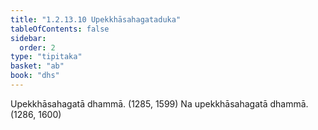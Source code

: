```yaml
---
title: "1.2.13.10 Upekkhāsahagataduka"
tableOfContents: false
sidebar:
  order: 2
type: "tipitaka"
basket: "ab"
book: "dhs"
---
```



<DynamicBreadcrumb />

<Division number="114" book="dhs">

<Paragraph number="263" book="dhs">
Upekkhāsahagatā dhammā. (<Emphasis>1285, 1599</Emphasis>)
</Paragraph>

<Paragraph number="264" book="dhs">
Na upekkhāsahagatā dhammā. (<Emphasis>1286, 1600</Emphasis>)
</Paragraph>
</Division>